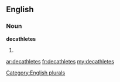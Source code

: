==English==

===Noun===
'''decathletes'''

# {{plural of|[[decathlete]]}}

[[Category:English plurals]]

[[ar:decathletes]]
[[fr:decathletes]]
[[my:decathletes]]